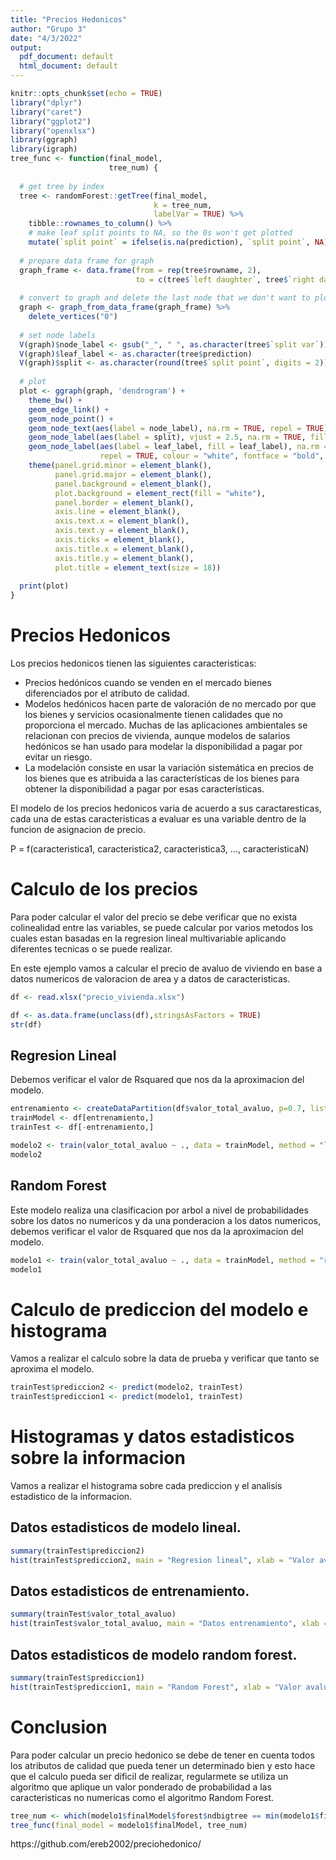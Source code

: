 ```yaml
---
title: "Precios Hedonicos"
author: "Grupo 3"
date: "4/3/2022"
output:
  pdf_document: default
  html_document: default
---
```


```r
knitr::opts_chunk$set(echo = TRUE)
library("dplyr")
library("caret")
library("ggplot2")
library("openxlsx")
library(ggraph)
library(igraph)
tree_func <- function(final_model, 
                      tree_num) {
  
  # get tree by index
  tree <- randomForest::getTree(final_model, 
                                k = tree_num, 
                                labelVar = TRUE) %>%
    tibble::rownames_to_column() %>%
    # make leaf split points to NA, so the 0s won't get plotted
    mutate(`split point` = ifelse(is.na(prediction), `split point`, NA))
  
  # prepare data frame for graph
  graph_frame <- data.frame(from = rep(tree$rowname, 2),
                            to = c(tree$`left daughter`, tree$`right daughter`))
  
  # convert to graph and delete the last node that we don't want to plot
  graph <- graph_from_data_frame(graph_frame) %>%
    delete_vertices("0")
  
  # set node labels
  V(graph)$node_label <- gsub("_", " ", as.character(tree$`split var`))
  V(graph)$leaf_label <- as.character(tree$prediction)
  V(graph)$split <- as.character(round(tree$`split point`, digits = 2))
  
  # plot
  plot <- ggraph(graph, 'dendrogram') + 
    theme_bw() +
    geom_edge_link() +
    geom_node_point() +
    geom_node_text(aes(label = node_label), na.rm = TRUE, repel = TRUE) +
    geom_node_label(aes(label = split), vjust = 2.5, na.rm = TRUE, fill = "white") +
    geom_node_label(aes(label = leaf_label, fill = leaf_label), na.rm = TRUE, 
                    repel = TRUE, colour = "white", fontface = "bold", show.legend = FALSE) +
    theme(panel.grid.minor = element_blank(),
          panel.grid.major = element_blank(),
          panel.background = element_blank(),
          plot.background = element_rect(fill = "white"),
          panel.border = element_blank(),
          axis.line = element_blank(),
          axis.text.x = element_blank(),
          axis.text.y = element_blank(),
          axis.ticks = element_blank(),
          axis.title.x = element_blank(),
          axis.title.y = element_blank(),
          plot.title = element_text(size = 18))
  
  print(plot)
}
```

# Precios Hedonicos

Los precios hedonicos tienen las siguientes caracteristicas:

* Precios hedónicos cuando se venden en el mercado bienes diferenciados por el atributo de calidad.
* Modelos hedónicos hacen parte de valoración de no mercado por que los bienes y servicios ocasionalmente tienen calidades que no proporciona el mercado. Muchas de las aplicaciones ambientales se relacionan con precios de vivienda, aunque modelos de salarios hedónicos se han usado para modelar la disponibilidad a pagar por evitar un riesgo.
* La modelación consiste en usar la variación sistemática en precios de los bienes que es atribuida a las características de los bienes para obtener la disponibilidad a pagar por esas características.

El modelo de los precios hedonicos varia de acuerdo a sus caractaresticas, cada una de estas caracteristicas a evaluar es una variable dentro de la funcion de asignacion de precio.

P = f(caracteristica1, caracteristica2, caracteristica3, ..., caracteristicaN)

# Calculo de los precios

Para poder calcular el valor del precio se debe verificar que no exista colinealidad entre las variables, se puede calcular por varios metodos los cuales estan basadas en la regresion lineal multivariable aplicando diferentes tecnicas o se puede realizar.

En este ejemplo vamos a calcular el precio de avaluo de viviendo en base a datos numericos de valoracion de area y a datos de caracteristicas.

```r
df <- read.xlsx("precio_vivienda.xlsx")

df <- as.data.frame(unclass(df),stringsAsFactors = TRUE)
str(df)
```

## Regresion Lineal

Debemos verificar el valor de Rsquared que nos da la aproximacion del modelo.

```r
entrenamiento <- createDataPartition(df$valor_total_avaluo, p=0.7, list = FALSE)
trainModel <- df[entrenamiento,]
trainTest <- df[-entrenamiento,]

modelo2 <- train(valor_total_avaluo ~ ., data = trainModel, method = "lm", trControl = trainControl(method = "boot", 7), ntree = 14)
modelo2
```

## Random Forest

Este modelo realiza una clasificacion por arbol a nivel de probabilidades sobre los datos no numericos y da una ponderacion a los datos numericos, debemos verificar el valor de Rsquared que nos da la aproximacion del modelo.

```r
modelo1 <- train(valor_total_avaluo ~ ., data = trainModel, method = "rf", trControl = trainControl(method = "cv", 7), ntree = 14)
modelo1
```

# Calculo de prediccion del modelo e histograma

Vamos a realizar el calculo sobre la data de prueba y verificar que tanto se aproxima el modelo.

```r
trainTest$prediccion2 <- predict(modelo2, trainTest)
trainTest$prediccion1 <- predict(modelo1, trainTest)
```

# Histogramas y datos estadisticos sobre la informacion

Vamos a realizar el histograma sobre cada prediccion y el analisis estadistico de la informacion.

## Datos estadisticos de modelo lineal.

```r
summary(trainTest$prediccion2)
hist(trainTest$prediccion2, main = "Regresion lineal", xlab = "Valor avaluo")
```

## Datos estadisticos de entrenamiento.

```r
summary(trainTest$valor_total_avaluo)
hist(trainTest$valor_total_avaluo, main = "Datos entrenamiento", xlab = "Valor avaluo")
```

## Datos estadisticos de modelo random forest.

```r
summary(trainTest$prediccion1)
hist(trainTest$prediccion1, main = "Random Forest", xlab = "Valor avaluo")
```

# Conclusion

Para poder calcular un precio hedonico se debe de tener en cuenta todos los atributos de calidad que pueda tener un determinado bien y esto hace que el calculo pueda ser dificil de realizar, regularmete se utiliza un algoritmo que aplique un valor ponderado de probabilidad a las caracteristicas no numericas como el algoritmo Random Forest.

```r
tree_num <- which(modelo1$finalModel$forest$ndbigtree == min(modelo1$finalModel$forest$ndbigtree))
tree_func(final_model = modelo1$finalModel, tree_num)
```

https://github.com/ereb2002/preciohedonico/

